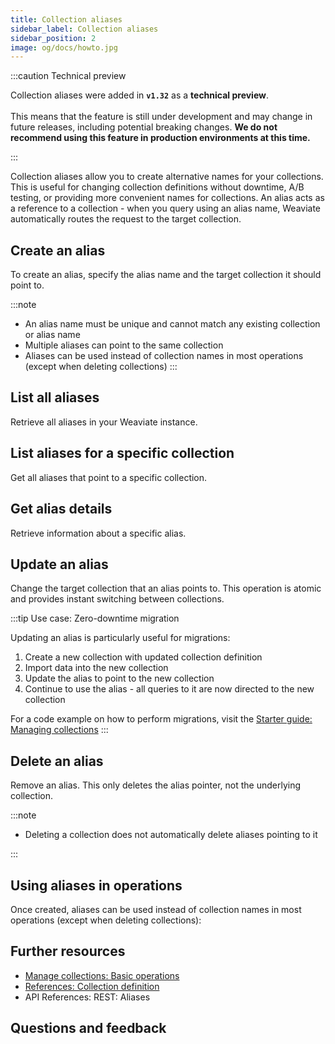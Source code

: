 ```yaml
---
title: Collection aliases
sidebar_label: Collection aliases
sidebar_position: 2
image: og/docs/howto.jpg
---
```



:::caution Technical preview

Collection aliases were added in **`v1.32`** as a **technical preview**.<br/><br/>
This means that the feature is still under development and may change in future releases, including potential breaking changes.
**We do not recommend using this feature in production environments at this time.**

:::

Collection aliases allow you to create alternative names for your collections. This is useful for changing collection definitions without downtime, A/B testing, or providing more convenient names for collections. An alias acts as a reference to a collection - when you query using an alias name, Weaviate automatically routes the request to the target collection.

## Create an alias

To create an alias, specify the alias name and the target collection it should point to.

<Tabs groupId="languages">
  <TabItem value="py" label="Python">
    <FilteredTextBlock
      text={PyCode}
      startMarker="# START CreateAlias"
      endMarker="# END CreateAlias"
      language="py"
    />
  </TabItem>
  <TabItem value="js" label="JS/TS Client v3">
    <FilteredTextBlock
      text={TSCode}
      startMarker="// START CreateAlias"
      endMarker="// END CreateAlias"
      language="js"
    />
  </TabItem>
  <TabItem value="java" label="Java">
    <FilteredTextBlock
      text={JavaCode}
      startMarker="// START CreateAlias"
      endMarker="// END CreateAlias"
      language="java"
    />
  </TabItem>
  <TabItem value="go" label="Go">
    <FilteredTextBlock
      text={GoCode}
      startMarker="// CreateAlias START"
      endMarker="// CreateAlias END"
      language="go"
    />
  </TabItem>
</Tabs>

:::note

- An alias name must be unique and cannot match any existing collection or alias name
- Multiple aliases can point to the same collection
- Aliases can be used instead of collection names in most operations (except when deleting collections)
  :::

## List all aliases

Retrieve all aliases in your Weaviate instance.

<Tabs groupId="languages">
  <TabItem value="py" label="Python">
    <FilteredTextBlock
      text={PyCode}
      startMarker="# START ListAllAliases"
      endMarker="# END ListAllAliases"
      language="py"
    />
  </TabItem>
  <TabItem value="js" label="JS/TS Client v3">
    <FilteredTextBlock
      text={TSCode}
      startMarker="// START ListAllAliases"
      endMarker="// END ListAllAliases"
      language="js"
    />
  </TabItem>
  <TabItem value="java" label="Java">
    <FilteredTextBlock
      text={JavaCode}
      startMarker="// START ListAllAliases"
      endMarker="// END ListAllAliases"
      language="java"
    />
  </TabItem>
  <TabItem value="go" label="Go">
    <FilteredTextBlock
      text={GoCode}
      startMarker="// ListAllAliases START"
      endMarker="// ListAllAliases END"
      language="go"
    />
  </TabItem>
</Tabs>

## List aliases for a specific collection

Get all aliases that point to a specific collection.

<Tabs groupId="languages">
  <TabItem value="py" label="Python">
    <FilteredTextBlock
      text={PyCode}
      startMarker="# START ListCollectionAliases"
      endMarker="# END ListCollectionAliases"
      language="py"
    />
  </TabItem>
  <TabItem value="js" label="JS/TS Client v3">
    <FilteredTextBlock
      text={TSCode}
      startMarker="// START ListCollectionAliases"
      endMarker="// END ListCollectionAliases"
      language="js"
    />
  </TabItem>
  <TabItem value="java" label="Java">
    <FilteredTextBlock
      text={JavaCode}
      startMarker="// START ListCollectionAliases"
      endMarker="// END ListCollectionAliases"
      language="java"
    />
  </TabItem>
  <TabItem value="go" label="Go">
    <FilteredTextBlock
      text={GoCode}
      startMarker="// ListCollectionAliases START"
      endMarker="// ListCollectionAliases END"
      language="go"
    />
  </TabItem>
</Tabs>

## Get alias details

Retrieve information about a specific alias.

<Tabs groupId="languages">
  <TabItem value="py" label="Python">
    <FilteredTextBlock
      text={PyCode}
      startMarker="# START GetAlias"
      endMarker="# END GetAlias"
      language="py"
    />
  </TabItem>
  <TabItem value="js" label="JS/TS Client v3">
    <FilteredTextBlock
      text={TSCode}
      startMarker="// START GetAlias"
      endMarker="// END GetAlias"
      language="js"
    />
  </TabItem>
  <TabItem value="java" label="Java">
    <FilteredTextBlock
      text={JavaCode}
      startMarker="// START GetAlias"
      endMarker="// END GetAlias"
      language="java"
    />
  </TabItem>
  <TabItem value="go" label="Go">
    <FilteredTextBlock
      text={GoCode}
      startMarker="// GetAlias START"
      endMarker="// GetAlias END"
      language="go"
    />
  </TabItem>
</Tabs>

## Update an alias

Change the target collection that an alias points to. This operation is atomic and provides instant switching between collections.

<Tabs groupId="languages">
  <TabItem value="py" label="Python">
    <FilteredTextBlock
      text={PyCode}
      startMarker="# START UpdateAlias"
      endMarker="# END UpdateAlias"
      language="py"
    />
  </TabItem>
  <TabItem value="js" label="JS/TS Client v3">
    <FilteredTextBlock
      text={TSCode}
      startMarker="// START UpdateAlias"
      endMarker="// END UpdateAlias"
      language="js"
    />
  </TabItem>
  <TabItem value="java" label="Java">
    <FilteredTextBlock
      text={JavaCode}
      startMarker="// START UpdateAlias"
      endMarker="// END UpdateAlias"
      language="java"
    />
  </TabItem>
  <TabItem value="go" label="Go">
    <FilteredTextBlock
      text={GoCode}
      startMarker="// UpdateAlias START"
      endMarker="// UpdateAlias END"
      language="go"
    />
  </TabItem>
</Tabs>

:::tip Use case: Zero-downtime migration

Updating an alias is particularly useful for migrations:

1. Create a new collection with updated collection definition
2. Import data into the new collection
3. Update the alias to point to the new collection
4. Continue to use the alias - all queries to it are now directed to the new collection

For a code example on how to perform migrations, visit the [Starter guide: Managing collections](../starter-guides/managing-collections/index.mdx#collection-aliases)
:::

## Delete an alias

Remove an alias. This only deletes the alias pointer, not the underlying collection.

<Tabs groupId="languages">
  <TabItem value="py" label="Python">
    <FilteredTextBlock
      text={PyCode}
      startMarker="# START DeleteAlias"
      endMarker="# END DeleteAlias"
      language="py"
    />
  </TabItem>
  <TabItem value="js" label="JS/TS Client v3">
    <FilteredTextBlock
      text={TSCode}
      startMarker="// START DeleteAlias"
      endMarker="// END DeleteAlias"
      language="js"
    />
  </TabItem>
  <TabItem value="java" label="Java">
    <FilteredTextBlock
      text={JavaCode}
      startMarker="// START DeleteAlias"
      endMarker="// END DeleteAlias"
      language="java"
    />
  </TabItem>
  <TabItem value="go" label="Go">
    <FilteredTextBlock
      text={GoCode}
      startMarker="// DeleteAlias START"
      endMarker="// DeleteAlias END"
      language="go"
    />
  </TabItem>
</Tabs>

:::note

- Deleting a collection does not automatically delete aliases pointing to it

:::

## Using aliases in operations

Once created, aliases can be used instead of collection names in most operations (except when deleting collections):

<Tabs groupId="languages">
  <TabItem value="py" label="Python">
    <FilteredTextBlock
      text={PyCode}
      startMarker="# START UseAlias"
      endMarker="# END UseAlias"
      language="py"
    />
  </TabItem>
  <TabItem value="js" label="JS/TS Client v3">
    <FilteredTextBlock
      text={TSCode}
      startMarker="// START UseAlias"
      endMarker="// END UseAlias"
      language="js"
    />
  </TabItem>
  <TabItem value="java" label="Java">
    <FilteredTextBlock
      text={JavaCode}
      startMarker="// START UseAlias"
      endMarker="// END UseAlias"
      language="java"
    />
  </TabItem>
  <TabItem value="go" label="Go">
    <FilteredTextBlock
      text={GoCode}
      startMarker="// UseAlias START"
      endMarker="// UseAlias END"
      language="go"
    />
  </TabItem>
</Tabs>

## Further resources

- [Manage collections: Basic operations](./collection-operations.mdx)
- [References: Collection definition](/weaviate/config-refs/collections.mdx)
- <SkipLink href="/weaviate/api/rest#tag/aliases">
    API References: REST: Aliases
  </SkipLink>

## Questions and feedback


<DocsFeedback />
